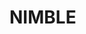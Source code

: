 # NIMBLE {#intronimble}

<!-- **coder Metropolis d'au-dessus dans Nimble** -->

<!-- ## What is NIMBLE? -->

<!-- ```{r pressure, echo=FALSE, fig.cap="(Meme created by Todd Arnold's wonderful students)", out.width = c('24%', '60%')} -->
<!-- knitr::include_graphics(c("images/ToddStudents_Meme.jpg","images/RobRob_Comment_edited.png")) -->
<!-- ``` -->

<!-- + **N**umerical **I**nference for statistical **M**odels using **B**ayesian and **L**ikelihood **E**stimation. -->

<!-- + A framework for hierarchical statistical models and algorithms.  -->

<!-- + Uses almost the same model code as WinBUGS, OpenBUGS, and JAGS.  -->

<!-- + An extension of the BUGS language: additional syntax, custom functions and distributions. -->

<!-- + A configurable system for MCMC. -->

<!-- + A library of other methods (SMC, MCEM). -->

<!-- + Sequential Monte Carlo (particle filtering) -->
<!-- + Monte Carlo Expectation Maximization (maximum likelihood) -->

<!-- + A model-generic programming system to write new analysis methods. -->

<!-- + because it extends the BUGS language for writing new functions and distributions,  -->

<!-- + and provides samplers that can deal with discrete latent states -->


<!-- ## Load `nimble` package -->

<!-- ```{r} -->
<!-- library(nimble) -->
<!-- ``` -->

<!-- ## Build model, made of likelihood and priors -->

<!-- ```{r} -->
<!-- naive.survival.model <- nimbleCode({ -->
<!--   # prior -->
<!--   phi ~ dunif(0, 1) -->
<!--   # likelihood -->
<!--   y ~ dbinom(phi, n) -->
<!-- }) -->
<!-- ``` -->

<!-- ## Syntax: what's new/better/different? -->

<!-- + Vectorization -->
<!-- ```{r, eval = FALSE} -->
<!-- # JAGS (& Nimble) -->
<!-- for(t in 1:Tmax){ -->
<!--   x[t] <- Mu.x + epsilon[t] -->
<!-- } -->

<!-- # Nimble -->
<!-- x[1:Tmax] <- Mu.x + epsilon[1:Tmax] -->
<!-- ``` -->

<!-- + More flexible specification of distributions -->
<!-- ```{r, eval = FALSE} -->
<!-- # JAGS (& Nimble) -->
<!-- for(t in 1:Tmax){ -->
<!--   epsilon[t] ~ dnorm(0, tau) -->
<!-- } -->
<!-- tau <- pow(sigma, -2) -->
<!-- sigma ~ dunif(0, 5) -->

<!-- # Nimble -->
<!-- for(t in 1:Tmax){ -->
<!--   epsilon[t] ~ dnorm(0, sd = sigma) -->
<!-- } -->
<!-- sigma ~ dunif(0, 5) -->
<!-- ``` -->

<!-- + Your own functions and distributions -->
<!-- ```{r, eval = FALSE} -->
<!-- x[1:Tmax] <- myNimbleFunction(a = Mu.x, b = epsilon[1:Tmax]) -->
<!-- ``` -->

<!-- ```{r, eval = FALSE} -->
<!-- sigma ~ dCustomDistr(c = 0.5, z = 10) -->
<!-- ``` -->

<!-- + The end of empty indices -->
<!-- ```{r, eval = FALSE} -->
<!-- # JAGS -->
<!-- sum.x <- sum(x[]) -->

<!-- # Nimble -->
<!-- sum.x <- sum(x[1:Tmax]) -->
<!-- ``` -->

<!-- + & more... -->


<!-- ## Read in data -->

<!-- Back to our naive survival model: -->

<!-- ```{r} -->
<!-- naive.survival.model <- nimbleCode({ -->
<!--   # prior -->
<!--   phi ~ dunif(0, 1) -->
<!--   # likelihood -->
<!--   y ~ dbinom(phi, n) -->
<!-- }) -->
<!-- ``` -->

<!-- ```{r} -->
<!-- my.data <- list(n = 57, y = 19) -->
<!-- ``` -->


<!-- ## Distinguish constants and data -->

<!-- To Nimble, not all "data" is data... -->
<!-- ```{r} -->
<!-- my.constants <- list(n = 57) -->
<!-- my.data <- list(y = 19) -->
<!-- ``` -->

<!-- **Constants**: -->
<!-- + Can never be changed  -->
<!-- + Must be provided when a model is defined (part of the model structure) -->
<!-- + E.g. vector of known index values, variables used to define for-loops, etc.  -->


<!-- To Nimble, not all "data" is data... -->
<!-- ```{r} -->
<!-- my.constants <- list(n = 57) -->
<!-- my.data <- list(y = 19) -->
<!-- ``` -->

<!-- **Data**: -->
<!-- + Can be changed without re-building the model  -->
<!-- + Can be (re-)simulated within a model -->
<!-- + E.g. stuff that *only* appears to the left of a "~"  -->

<!-- For computational efficiency, better to specify as much as possible as constants. -->

<!-- Nimble will help you with this! -->

<!-- ## Specify initial values -->

<!-- ```{r} -->
<!-- initial.values <- function() list(phi = runif(1,0,1)) -->
<!-- ``` -->

<!-- ```{r} -->
<!-- initial.values() -->
<!-- ``` -->


<!-- ## Which parameters to save? -->

<!-- ```{r} -->
<!-- parameters.to.save <- c("phi") -->
<!-- ``` -->

<!-- ## MCMC details -->

<!-- ```{r} -->
<!-- n.iter <- 5000 -->
<!-- n.burnin <- 1000 -->
<!-- n.chains <- 2 -->
<!-- n.thin <- 1 -->
<!-- ``` -->

<!-- Number of posterior samples per chain:  -->

<!-- $$n.posterior = \frac{n.iter - n.burnin}{n.thin}$$ -->

<!-- ## Run model, tadaa! -->

<!-- ```{r, eval = FALSE} -->
<!-- mcmc.output <- nimbleMCMC(code = naive.survival.model,      -->
<!--                           data = my.data,   -->
<!--                           constants = my.constants, -->
<!--                           inits = initial.values, -->
<!--                           monitors = parameters.to.save, -->
<!--                           thin = n.thin, -->
<!--                           niter = n.iter,  -->
<!--                           nburnin = n.burnin,  -->
<!--                           nchains = n.chains) -->
<!-- ``` -->

<!-- ```{r, cache = TRUE, echo = FALSE} -->
<!-- mcmc.output <- nimbleMCMC(code = naive.survival.model,      -->
<!--                           data = my.data,               -->
<!--                           constants = my.constants, -->
<!--                           inits = initial.values, -->
<!--                           monitors = parameters.to.save, -->
<!--                           niter = n.iter,  -->
<!--                           nburnin = n.burnin,  -->
<!--                           nchains = n.chains, -->
<!--                           progressBar = FALSE) -->
<!-- ``` -->

<!-- ## Explore MCMC outputs -->

<!-- ```{r} -->
<!-- str(mcmc.output) -->
<!-- ``` -->

<!-- ```{r} -->
<!-- head(mcmc.output$chain1) -->
<!-- ``` -->


<!-- ```{r, echo = FALSE} -->
<!-- mcmc.output %>% -->
<!--   as_tibble() %>% -->
<!--   janitor::clean_names() %>% -->
<!--   ggplot() +  -->
<!--   geom_histogram(aes(x = chain1[,"phi"]), color = "white") +  -->
<!--   labs(x = "survival probability") -->
<!-- ``` -->

<!-- ## Numerical summaries -->

<!-- ```{r} -->
<!-- library(MCMCvis) -->
<!-- MCMCsummary(mcmc.output, round = 2) -->
<!-- ``` -->

<!-- ## Trace and posterior density -->

<!-- ```{r eval = FALSE} -->
<!-- MCMCtrace(mcmc.output, -->
<!--           pdf = FALSE)  -->
<!-- ``` -->

<!-- ```{r eval = FALSE} -->
<!-- MCMCtrace(mcmc.output, -->
<!--           pdf = FALSE, -->
<!--           ind = TRUE, -->
<!--           Rhat = TRUE, -->
<!--           n.eff = TRUE)  -->
<!-- ``` -->

<!-- ## Our `nimble` workflow so far -->

<!-- ```{r} -->
<!-- knitr::include_graphics("images/nimble_workflow_sofar.png") -->
<!-- ``` -->


<!-- ## But `nimble` gives full access to the MCMC engine -->


<!-- ```{r} -->
<!-- knitr::include_graphics("images/nimble_workflow.png") -->
<!-- ``` -->

<!-- ```{r} -->
<!-- knitr::include_graphics("images/I1bIY06.gif") -->
<!-- ``` -->

<!-- ## Useful resources -->

<!-- + Official website [https://r-nimble.org](https://r-nimble.org) -->

<!-- + User Manual [https://r-nimble.org/html_manual/cha-welcome-nimble.html](https://r-nimble.org/html_manual/cha-welcome-nimble.html) and [cheatsheet](https://r-nimble.org/cheatsheets/NimbleCheatSheet.pdf). -->

<!-- + Users mailing list [https://groups.google.com/forum/#!forum/nimble-users](https://groups.google.com/forum/#!forum/nimble-users) -->

<!-- + Training material [https://github.com/nimble-training](https://github.com/nimble-training) -->

<!-- + Reference to cite when using nimble in a publication: -->

<!-- > de Valpine, P., D. Turek, C. J. Paciorek, C. Anderson-Bergman, D. Temple Lang, and R. Bodik (2017). [Programming With Models: Writing Statistical Algorithms for General Model Structures With NIMBLE](https://arxiv.org/pdf/1505.05093.pdf). *Journal of Computational and Graphical Statistics* **26** (2): 403–13. -->
